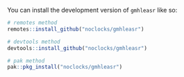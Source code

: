 You can install the development version of `gmhleasr` like so:

```r
# remotes method
remotes::install_github("noclocks/gmhleasr")

# devtools method
devtools::install_github("noclocks/gmhleasr")

# pak method
pak::pkg_install("noclocks/gmhleasr")
```
